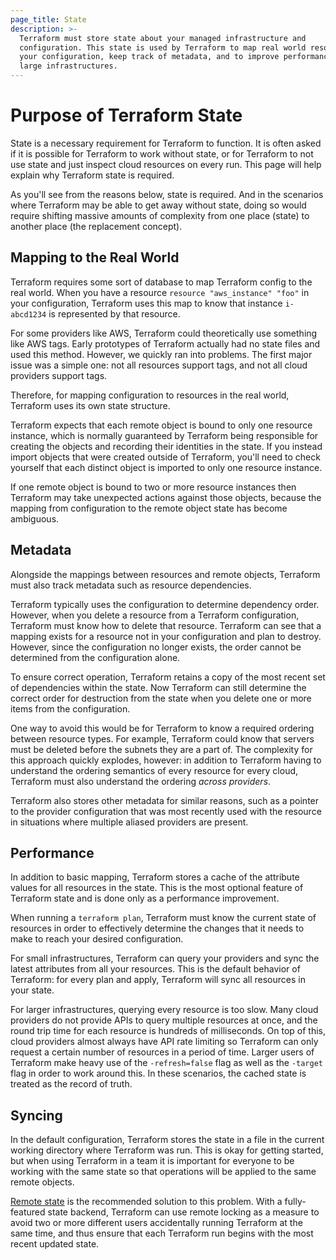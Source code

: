 ```yaml
---
page_title: State
description: >-
  Terraform must store state about your managed infrastructure and
  configuration. This state is used by Terraform to map real world resources to
  your configuration, keep track of metadata, and to improve performance for
  large infrastructures.
---
```


# Purpose of Terraform State

State is a necessary requirement for Terraform to function. It is often
asked if it is possible for Terraform to work without state, or for Terraform
to not use state and just inspect cloud resources on every run. This page
will help explain why Terraform state is required.

As you'll see from the reasons below, state is required. And in the scenarios
where Terraform may be able to get away without state, doing so would require
shifting massive amounts of complexity from one place (state) to another place
(the replacement concept).

## Mapping to the Real World

Terraform requires some sort of database to map Terraform config to the real
world. When you have a resource `resource "aws_instance" "foo"` in your
configuration, Terraform uses this map to know that instance `i-abcd1234`
is represented by that resource.

For some providers like AWS, Terraform could theoretically use something like
AWS tags. Early prototypes of Terraform actually had no state files and used
this method. However, we quickly ran into problems. The first major issue was
a simple one: not all resources support tags, and not all cloud providers
support tags.

Therefore, for mapping configuration to resources in the real world,
Terraform uses its own state structure.

Terraform expects that each remote object is bound to only one resource
instance, which is normally guaranteed by Terraform being responsible for
creating the objects and recording their identities in the state. If you
instead import objects that were created outside of Terraform, you'll need
to check yourself that each distinct object is imported to only one resource
instance.

If one remote object is bound to two or more resource instances then Terraform
may take unexpected actions against those objects, because the mapping from
configuration to the remote object state has become ambiguous.

## Metadata

Alongside the mappings between resources and remote objects, Terraform must
also track metadata such as resource dependencies.

Terraform typically uses the configuration to determine dependency order.
However, when you delete a resource from a Terraform configuration, Terraform
must know how to delete that resource. Terraform can see that a mapping exists
for a resource not in your configuration and plan to destroy. However, since
the configuration no longer exists, the order cannot be determined from the
configuration alone.

To ensure correct operation, Terraform retains a copy of the most recent set
of dependencies within the state. Now Terraform can still determine the correct
order for destruction from the state when you delete one or more items from
the configuration.

One way to avoid this would be for Terraform to know a required ordering
between resource types. For example, Terraform could know that servers must be
deleted before the subnets they are a part of. The complexity for this approach
quickly explodes, however: in addition to Terraform having to understand the
ordering semantics of every resource for every cloud, Terraform must also
understand the ordering _across providers_.

Terraform also stores other metadata for similar reasons, such as a pointer
to the provider configuration that was most recently used with the resource
in situations where multiple aliased providers are present.

## Performance

In addition to basic mapping, Terraform stores a cache of the attribute
values for all resources in the state. This is the most optional feature of
Terraform state and is done only as a performance improvement.

When running a `terraform plan`, Terraform must know the current state of
resources in order to effectively determine the changes that it needs to make
to reach your desired configuration.

For small infrastructures, Terraform can query your providers and sync the
latest attributes from all your resources. This is the default behavior
of Terraform: for every plan and apply, Terraform will sync all resources in
your state.

For larger infrastructures, querying every resource is too slow. Many cloud
providers do not provide APIs to query multiple resources at once, and the
round trip time for each resource is hundreds of milliseconds. On top of this,
cloud providers almost always have API rate limiting so Terraform can only
request a certain number of resources in a period of time. Larger users
of Terraform make heavy use of the `-refresh=false` flag as well as the
`-target` flag in order to work around this. In these scenarios, the cached
state is treated as the record of truth.

## Syncing

In the default configuration, Terraform stores the state in a file in the
current working directory where Terraform was run. This is okay for getting
started, but when using Terraform in a team it is important for everyone
to be working with the same state so that operations will be applied to the
same remote objects.

[Remote state](/language/state/remote) is the recommended solution
to this problem. With a fully-featured state backend, Terraform can use
remote locking as a measure to avoid two or more different users accidentally
running Terraform at the same time, and thus ensure that each Terraform run
begins with the most recent updated state.
